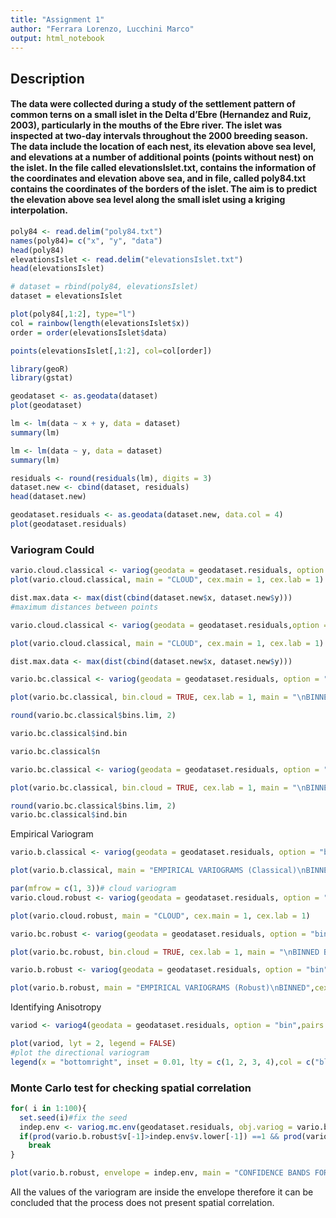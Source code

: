 ```yaml
---
title: "Assignment 1"
author: "Ferrara Lorenzo, Lucchini Marco"
output: html_notebook
---
```


## Description
#### The data were collected during a study of the settlement pattern of common terns on a small islet in the Delta d’Ebre (Hernandez and Ruiz, 2003), particularly in the mouths of the Ebre river. The islet was inspected at two-day intervals throughout the 2000 breeding season. The data include the location of each nest, its elevation above sea level, and elevations at a number of additional points (points without nest) on the islet. In the file called elevationsIslet.txt, contains the information of the coordinates and elevation above sea, and in file, called poly84.txt contains the coordinates of the borders of the islet. The aim is to predict the elevation above sea level along the small islet using a kriging interpolation. 

```r
poly84 <- read.delim("poly84.txt")
names(poly84)= c("x", "y", "data")
head(poly84)
elevationsIslet <- read.delim("elevationsIslet.txt")
head(elevationsIslet)

# dataset = rbind(poly84, elevationsIslet)
dataset = elevationsIslet
```

```r
plot(poly84[,1:2], type="l")
col = rainbow(length(elevationsIslet$x))
order = order(elevationsIslet$data)

points(elevationsIslet[,1:2], col=col[order])
```


```r
library(geoR)
library(gstat)
```

```r
geodataset <- as.geodata(dataset)
plot(geodataset)
```

```r
lm <- lm(data ~ x + y, data = dataset)
summary(lm)
```

```r
lm <- lm(data ~ y, data = dataset)
summary(lm)
```

```r
residuals <- round(residuals(lm), digits = 3)
dataset.new <- cbind(dataset, residuals)
head(dataset.new)
```

```r
geodataset.residuals <- as.geodata(dataset.new, data.col = 4)
plot(geodataset.residuals)
```

### Variogram Could
```r
vario.cloud.classical <- variog(geodata = geodataset.residuals, option = "cloud", estimator.type = "classical")
plot(vario.cloud.classical, main = "CLOUD", cex.main = 1, cex.lab = 1)
```

```r
dist.max.data <- max(dist(cbind(dataset.new$x, dataset.new$y)))
#maximum distances between points

vario.cloud.classical <- variog(geodata = geodataset.residuals,option = "cloud", estimator.type = "classical", max.dist = dist.max.data/2)

plot(vario.cloud.classical, main = "CLOUD", cex.main = 1, cex.lab = 1)
```

```r
dist.max.data <- max(dist(cbind(dataset.new$x, dataset.new$y)))

vario.bc.classical <- variog(geodata = geodataset.residuals, option = "bin",bin.cloud = TRUE, pairs.min = 30, max.dist = dist.max.data/2,estimator.type = "classical")

plot(vario.bc.classical, bin.cloud = TRUE, cex.lab = 1, main = "\nBINNED BOXPLOTS",cex.main = 1)
```

```r
round(vario.bc.classical$bins.lim, 2)
```

```r
vario.bc.classical$ind.bin
```

```r
vario.bc.classical$n
```

```r
vario.bc.classical <- variog(geodata = geodataset.residuals, option = "bin",bin.cloud = TRUE, pairs.min = 30, max.dist = dist.max.data/2,estimator.type = "classical", uvec = seq(1, dist.max.data/2,l = 13))

plot(vario.bc.classical, bin.cloud = TRUE, cex.lab = 1, main = "\nBINNED BOXPLOTS",cex.main = 1)
```

```r
round(vario.bc.classical$bins.lim, 2)
vario.bc.classical$ind.bin
```


Empirical Variogram
```r
vario.b.classical <- variog(geodata = geodataset.residuals, option = "bin",pairs.min = 30, max.dist = dist.max.data/2, estimator.type = "classical",uvec = seq(1, dist.max.data/2, l = 13))

plot(vario.b.classical, main = "EMPIRICAL VARIOGRAMS (Classical)\nBINNED",cex.main = 1, cex.lab = 1, cex = 1, pch = 16)
```

```r
par(mfrow = c(1, 3))# cloud variogram
vario.cloud.robust <- variog(geodata = geodataset.residuals, option = "cloud",estimator.type = "modulus", max.dist = dist.max.data/2)

plot(vario.cloud.robust, main = "CLOUD", cex.main = 1, cex.lab = 1)

vario.bc.robust <- variog(geodata = geodataset.residuals, option = "bin",bin.cloud = TRUE, pairs.min = 30, max.dist = dist.max.data/2,estimator.type = "modulus", uvec = seq(1, dist.max.data/2,l = 13))

plot(vario.bc.robust, bin.cloud = TRUE, cex.lab = 1, main = "\nBINNED BOXPLOTS",cex.main = 1)

vario.b.robust <- variog(geodata = geodataset.residuals, option = "bin",pairs.min = 30, max.dist = dist.max.data/2, estimator.type = "modulus",uvec = seq(1, dist.max.data/2, l = 13))

plot(vario.b.robust, main = "EMPIRICAL VARIOGRAMS (Robust)\nBINNED",cex.main = 1, cex.lab = 1, cex = 1, pch = 16)
```

Identifying Anisotropy
```r
variod <- variog4(geodata = geodataset.residuals, option = "bin",pairs.min = 30, max.dist = dist.max.data/2, estimator.type = "classical",uvec = seq(1, dist.max.data/2, l = 13))

plot(variod, lyt = 2, legend = FALSE)
#plot the directional variogram
legend(x = "bottomright", inset = 0.01, lty = c(1, 2, 3, 4),col = c("black", "red", "green", "blue"), legend = c("0º","45º", "90º", "135º"), cex = 0.5)
```

### Monte Carlo test for checking spatial correlation
```r

for( i in 1:100){
  set.seed(i)#fix the seed
  indep.env <- variog.mc.env(geodataset.residuals, obj.variog = vario.b.robust,nsim = 500)
  if(prod(vario.b.robust$v[-1]>indep.env$v.lower[-1]) ==1 && prod(vario.b.robust$v<indep.env$v.upper-1) ==1 )
    break
}

plot(vario.b.robust, envelope = indep.env, main = "CONFIDENCE BANDS FOR INDEPENDENT MODEL",lwd = 2, pch = 16)

```

All the values of the variogram are inside the envelope therefore it can be concluded that the process does not present spatial correlation.





